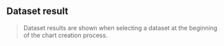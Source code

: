 


<Meta of={DatasetResultStories} />

## Dataset result

> Dataset results are shown when selecting a dataset at the beginning of the chart creation process.

<Canvas of={DatasetResultStories.DatasetResult} />